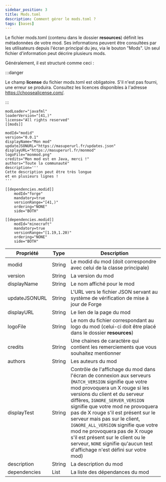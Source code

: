 ```yaml
---
sidebar_position: 3
title: Mods.toml
description: Comment gérer le mods.toml ?
tags: [bases]
---
```


Le fichier mods.toml (contenu dans le dossier **resources**) définit les métadonnées de votre mod. Ses informations peuvent être consultées par les utilisateurs depuis l'écran principal du jeu, via le bouton "Mods". Un seul fichier d'information peut décrire plusieurs mods.

Généralement, il est structuré comme ceci :

:::danger

Le champ **license** du fichier mods.toml est obligatoire. S'il n'est pas fourni, une erreur se produira. Consultez les licences disponibles à l'adresse https://choosealicense.com/.

:::
```
modLoader="javafml"
loaderVersion="[41,)"
license="All rights reserved"
[[mods]]

modId="modid"
version="0.0.1"
displayName="Mon mod"
updateJSONURL="https://masuperurl.fr/updates.json"
displayURL="https://masuperurl.fr/monmod"
logoFile="monmod.png"
credits="Mon mod est en Java, merci !"
authors="Toute la communauté"
description='''
Cette description peut être très longue
et en plusieurs lignes !
'''

[[dependencies.modid]]
    modId="forge"
    mandatory=true
    versionRange="[41,)"
    ordering="NONE"
    side="BOTH"

[[dependencies.modid]]
    modId="minecraft"
    mandatory=true
    versionRange="[1.19,1.20)"
    ordering="NONE"
    side="BOTH"
```

| Propriété     | Type   | Description                                                                                                                                                                                                                                                                                                                                                                                                                                                                                                            |
|---------------|--------|------------------------------------------------------------------------------------------------------------------------------------------------------------------------------------------------------------------------------------------------------------------------------------------------------------------------------------------------------------------------------------------------------------------------------------------------------------------------------------------------------------------------|
| modid         | String | Le modid du mod (doit correspondre avec celui de la classe principale)                                                                                                                                                                                                                                                                                                                                                                                                                                                 |
| version       | String | La version du mod                                                                                                                                                                                                                                                                                                                                                                                                                                                                                                      |
| displayName   | String | Le nom affiché pour le mod                                                                                                                                                                                                                                                                                                                                                                                                                                                                                             |
| updateJSONURL | String | L'URL vers le fichier JSON servant au système de vérification de mise à jour de Forge                                                                                                                                                                                                                                                                                                                                                                                                                                  |
| displayURL    | String | Le lien de la page du mod                                                                                                                                                                                                                                                                                                                                                                                                                                                                                              |
| logoFile      | String | Le nom du fichier correspondant au logo du mod (celui-ci doit être placé dans le dossier **resources**)                                                                                                                                                                                                                                                                                                                                                                                                                |
| credits       | String | Une chaines de caractère qui contient les remerciements que vous souhaitez mentionner                                                                                                                                                                                                                                                                                                                                                                                                                                  |
| authors       | String | Les auteurs du mod                                                                                                                                                                                                                                                                                                                                                                                                                                                                                                     |
| displayTest   | String | Contrôle de l'affichage du mod dans l'écran de connexion aux serveurs (`MATCH_VERSION` signifie que votre mod provoquera un X rouge si les versions du client et du serveur diffères, `IGNORE_SERVER_VERSION` signifie que votre mod ne provoquera pas de X rouge s'il est présent sur le serveur mais pas sur le client, `IGNORE_ALL_VERSION` signifie que votre mod ne provoquera pas de X rouge s'il est présent sur le client ou le serveur, `NONE` signifie qu'aucun test d'affichage n'est défini sur votre mod) |
| description   | String | La description du mod                                                                                                                                                                                                                                                                                                                                                                                                                                                                                                  |
| dependencies  | List   | La liste des dépendances du mod                                                                                                                                                                                                                                                                                                                                                                                                                                                                                        |